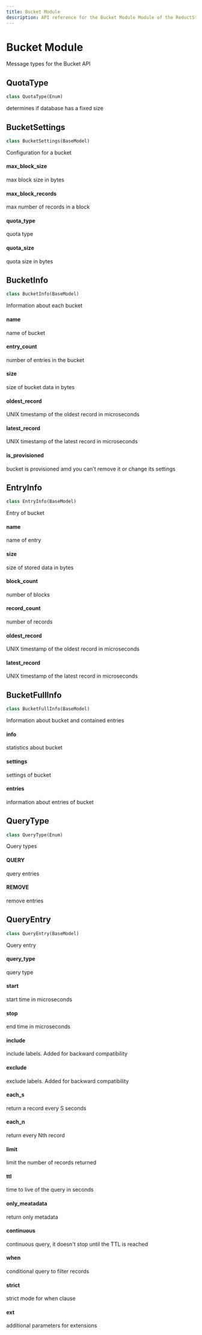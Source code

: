 ```yaml
---
title: Bucket Module
description: API reference for the Bucket Module Module of the ReductStore Client SDK for Python.
---
```

<head>
    <link rel="canonical" href="https://www.reduct.store/docs/sdk/py/msg/bucket" />
</head>

# Bucket Module

<a id="reduct.msg.bucket"></a>



Message types for the Bucket API

<a id="reduct.msg.bucket.QuotaType"></a>

## QuotaType

```python
class QuotaType(Enum)
```

determines if database has a fixed size

<a id="reduct.msg.bucket.BucketSettings"></a>

## BucketSettings

```python
class BucketSettings(BaseModel)
```

Configuration for a bucket

<a id="reduct.msg.bucket.BucketSettings.max_block_size"></a>

#### max\_block\_size

max block size in bytes

<a id="reduct.msg.bucket.BucketSettings.max_block_records"></a>

#### max\_block\_records

max number of records in a block

<a id="reduct.msg.bucket.BucketSettings.quota_type"></a>

#### quota\_type

quota type

<a id="reduct.msg.bucket.BucketSettings.quota_size"></a>

#### quota\_size

quota size in bytes

<a id="reduct.msg.bucket.BucketInfo"></a>

## BucketInfo

```python
class BucketInfo(BaseModel)
```

Information about each bucket

<a id="reduct.msg.bucket.BucketInfo.name"></a>

#### name

name of bucket

<a id="reduct.msg.bucket.BucketInfo.entry_count"></a>

#### entry\_count

number of entries in the bucket

<a id="reduct.msg.bucket.BucketInfo.size"></a>

#### size

size of bucket data in bytes

<a id="reduct.msg.bucket.BucketInfo.oldest_record"></a>

#### oldest\_record

UNIX timestamp of the oldest record in microseconds

<a id="reduct.msg.bucket.BucketInfo.latest_record"></a>

#### latest\_record

UNIX timestamp of the latest record in microseconds

<a id="reduct.msg.bucket.BucketInfo.is_provisioned"></a>

#### is\_provisioned

bucket is provisioned amd you can't remove it or change its settings

<a id="reduct.msg.bucket.EntryInfo"></a>

## EntryInfo

```python
class EntryInfo(BaseModel)
```

Entry of bucket

<a id="reduct.msg.bucket.EntryInfo.name"></a>

#### name

name of entry

<a id="reduct.msg.bucket.EntryInfo.size"></a>

#### size

size of stored data in bytes

<a id="reduct.msg.bucket.EntryInfo.block_count"></a>

#### block\_count

number of blocks

<a id="reduct.msg.bucket.EntryInfo.record_count"></a>

#### record\_count

number of records

<a id="reduct.msg.bucket.EntryInfo.oldest_record"></a>

#### oldest\_record

UNIX timestamp of the oldest record in microseconds

<a id="reduct.msg.bucket.EntryInfo.latest_record"></a>

#### latest\_record

UNIX timestamp of the latest record in microseconds

<a id="reduct.msg.bucket.BucketFullInfo"></a>

## BucketFullInfo

```python
class BucketFullInfo(BaseModel)
```

Information about bucket and contained entries

<a id="reduct.msg.bucket.BucketFullInfo.info"></a>

#### info

statistics about bucket

<a id="reduct.msg.bucket.BucketFullInfo.settings"></a>

#### settings

settings of bucket

<a id="reduct.msg.bucket.BucketFullInfo.entries"></a>

#### entries

information about entries of bucket

<a id="reduct.msg.bucket.QueryType"></a>

## QueryType

```python
class QueryType(Enum)
```

Query types

<a id="reduct.msg.bucket.QueryType.QUERY"></a>

#### QUERY

query entries

<a id="reduct.msg.bucket.QueryType.REMOVE"></a>

#### REMOVE

remove entries

<a id="reduct.msg.bucket.QueryEntry"></a>

## QueryEntry

```python
class QueryEntry(BaseModel)
```

Query entry

<a id="reduct.msg.bucket.QueryEntry.query_type"></a>

#### query\_type

query type

<a id="reduct.msg.bucket.QueryEntry.start"></a>

#### start

start time in microseconds

<a id="reduct.msg.bucket.QueryEntry.stop"></a>

#### stop

end time in microseconds

<a id="reduct.msg.bucket.QueryEntry.include"></a>

#### include

include labels. Added for backward compatibility

<a id="reduct.msg.bucket.QueryEntry.exclude"></a>

#### exclude

exclude labels. Added for backward compatibility

<a id="reduct.msg.bucket.QueryEntry.each_s"></a>

#### each\_s

return a record every S seconds

<a id="reduct.msg.bucket.QueryEntry.each_n"></a>

#### each\_n

return every Nth record

<a id="reduct.msg.bucket.QueryEntry.limit"></a>

#### limit

limit the number of records returned

<a id="reduct.msg.bucket.QueryEntry.ttl"></a>

#### ttl

time to live of the query in seconds

<a id="reduct.msg.bucket.QueryEntry.only_meatadata"></a>

#### only\_meatadata

return only metadata

<a id="reduct.msg.bucket.QueryEntry.continuous"></a>

#### continuous

continuous query, it doesn't stop until the TTL is reached

<a id="reduct.msg.bucket.QueryEntry.when"></a>

#### when

conditional query to filter records

<a id="reduct.msg.bucket.QueryEntry.strict"></a>

#### strict

strict mode for when clause

<a id="reduct.msg.bucket.QueryEntry.ext"></a>

#### ext

additional parameters for extensions


